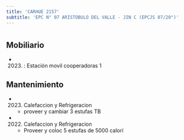 ```yaml
---
title: 'CARHUE 2157'
subtitle: 'EPC N° 07 ARISTOBULO DEL VALLE - JIN C (EPCJS 07/20°)'
---
```


#


## Mobiliario

*  (2023) : Estación movil cooperadoras 1 





## Mantenimiento

*  (2023) Calefaccion y Refrigeracion 
    + proveer y cambiar 3 estufas TB

*  (2022) Calefaccion y Refrigeracion 
    + Proveer y coloc 5 estufas de 5000 calorí



